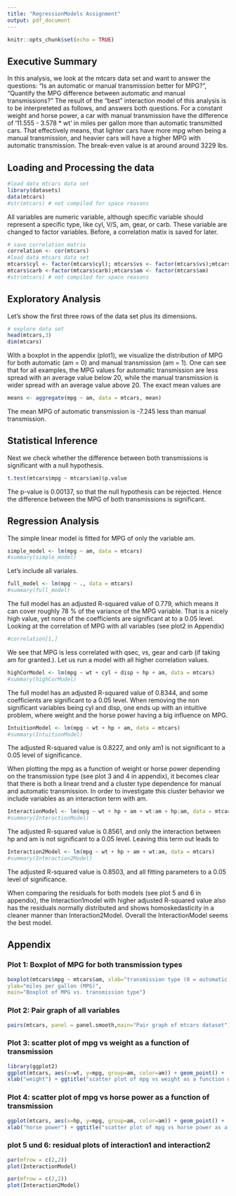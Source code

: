 ```yaml
---
title: "RegressionModels Assignment"
output: pdf_document
---
```


```r
knitr::opts_chunk$set(echo = TRUE)
```

## Executive Summary
In this analysis, we look at the mtcars data set and want to answer the questions: “Is an automatic or manual transmission better for MPG?”, "Quantify the MPG difference between automatic and manual transmissions?" The result of the "best" interaction model of this analysis is to be interpreteted as follows, and answers both questions. For a constant weight and horse power, a car with manual transmission have the difference of '11.555 - 3.578 * wt' in miles per gallon more than automatic transmitted cars. That effectively means, that lighter cars have more mpg when being a manual transmission, and heavier cars will have a higher MPG with automatic transmission. The break-even value is at around around 3229 lbs.

## Loading and Processing the data
```r
#load data mtcars data set
library(datasets)
data(mtcars)
#str(mtcars) # not compiled for space reasons
```
All variables are numeric variable, although specific variable should represent a specific type, like cyl, V/S, am, gear, or carb. These variable are changed to factor variables. Before, a correlation matix is saved for later.
```r
# save correlation matrix
correlation <- cor(mtcars)
#load data mtcars data set
mtcars$cyl <- factor(mtcars$cyl); mtcars$vs <- factor(mtcars$vs);mtcars$gear <- factor(mtcars$gear);
mtcars$carb <-factor(mtcars$carb);mtcars$am <- factor(mtcars$am)
#str(mtcars) # not compiled for space reasons
```

## Exploratory Analysis
Let's show the first three rows of the data set plus its dimensions.
```r
# explore data set
head(mtcars,3)
dim(mtcars)
```
With a boxplot in the appendix (plot1), we visualize the distribution of MPG for both automatic (am = 0) and manual transmission (am = 1). One can see that for all examples, the MPG values for automatic transmission are less spread with an average value below 20, while the manual transmission is wider spread with an average value above 20. The exact mean values are
```r
means <- aggregate(mpg ~ am, data = mtcars, mean)
```
The mean MPG of automatic transmission is -7.245 less than manual transmission.

## Statistical Inference
Next we check whether the difference between both transmissions is significant with a null hypothesis.
```r
t.test(mtcars$mpg ~ mtcars$am)$p.value
```
The p-value is 0.00137, so that the null hypothesis can be rejected. Hence the difference between the MPG of both transmissions is significant.

## Regression Analysis
The simple linear model is fitted for MPG of only the variable am.
```r
simple_model <- lm(mpg ~ am, data = mtcars)
#summary(simple_model)
```

Let's include all variales.
```r
full_model <- lm(mpg ~ ., data = mtcars)
#summary(full_model)
```
The full model has an adjusted R-squared value of 0.779, which means it can cover roughly 78 % of the variance of the MPG variable. That is a nicely high value, yet none of the coefficients are significant at to a 0.05 level. 
Looking at the correlation of MPG with all variables (see plot2 in Appendix)
```r
#correlation[1,]
```
We see that MPG is less correlated with qsec, vs, gear and carb (if taking am for granted.). Let us run a model with all higher correlation values.
```r
highCorModel <- lm(mpg ~ wt + cyl + disp + hp + am, data = mtcars)
#summary(highCorModel)
```
The full model has an adjusted R-squared value of 0.8344, and some coefficients are significant to a 0.05 level. When removing the non significant variables being cyl and disp, one ends up with an intuitive problem, where weight and the horse power having a big influence on MPG.
```r
IntuitionModel <- lm(mpg ~ wt + hp + am, data = mtcars)
#summary(IntuitionModel)
```
The adjusted R-squared value is 0.8227, and only am1 is not significant to a 0.05 level of significance.

When plotting the mpg as a function of weight or horse power depending on the transmission type (see plot 3 and 4 in appendix), it becomes clear that there is both a linear trend and a cluster type dependence for manual and automatic transmission. In order to investigate this cluster behavior we include variables as an interaction term with am.
```r
InteractionModel <- lm(mpg ~ wt + hp + am + wt:am + hp:am, data = mtcars)
#summary(InteractionModel)
```
The adjusted R-squared value is 0.8561, and only the interaction between hp and am is not significant to a 0.05 level. Leaving this term out leads to
```r
Interaction2Model <- lm(mpg ~ wt + hp + am + wt:am, data = mtcars)
#summary(Interaction2Model)
```
The adjusted R-squared value is 0.8503, and all fitting parameters to a 0.05 level of significance.

When comparing the residuals for both models (see plot 5 and 6 in appendix), the Interaction1model with higher adjusted R-squared value also has the residuals normally distributed and shows homoskedasticity in a cleaner manner than Interaction2Model. Overall the InteractionModel seems the best model.

## Appendix

### Plot 1: Boxplot of MPG for both transmission types
```r
boxplot(mtcars$mpg ~ mtcars$am, xlab="transmission type (0 = automatic, 1 = manual)",
ylab="miles per gallon (MPG)",
main="Boxplot of MPG vs. transmission type")
```

### Plot 2: Pair graph of all variables
```r
pairs(mtcars, panel = panel.smooth,main="Pair graph of mtcars dataset")
```

### Plot 3: scatter plot of mpg vs weight as a function of transmission
```r
library(ggplot2)
ggplot(mtcars, aes(x=wt, y=mpg, group=am, color=am)) + geom_point() +
xlab("weight") + ggtitle("scatter plot of mpg vs weight as a function of transmission")
```

### Plot 4: scatter plot of mpg vs horse power as a function of transmission
```r
ggplot(mtcars, aes(x=hp, y=mpg, group=am, color=am)) + geom_point() +
xlab("horse power") + ggtitle("scatter plot of mpg vs horse power as a function of transmission")
```

### plot 5 und 6: residual plots of interaction1 and interaction2
```r
par(mfrow = c(2,2))
plot(InteractionModel)
```
```r
par(mfrow = c(2,2))
plot(Interaction2Model)
```